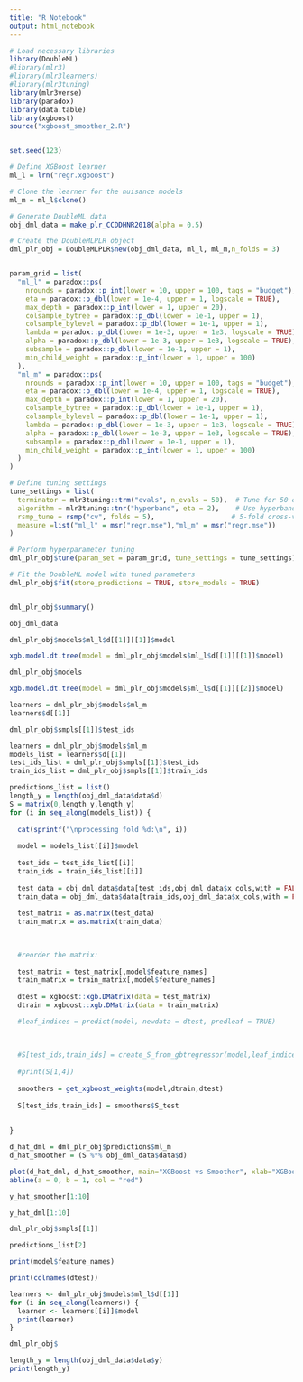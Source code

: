 ```yaml
---
title: "R Notebook"
output: html_notebook
---
```



```r
# Load necessary libraries
library(DoubleML)
#library(mlr3)
#library(mlr3learners)
#library(mlr3tuning)
library(mlr3verse)
library(paradox)
library(data.table)
library(xgboost)
source("xgboost_smoother_2.R")


set.seed(123)

# Define XGBoost learner
ml_l = lrn("regr.xgboost")

# Clone the learner for the nuisance models
ml_m = ml_l$clone()

# Generate DoubleML data 
obj_dml_data = make_plr_CCDDHNR2018(alpha = 0.5)

# Create the DoubleMLPLR object
dml_plr_obj = DoubleMLPLR$new(obj_dml_data, ml_l, ml_m,n_folds = 3)


param_grid = list(
  "ml_l" = paradox::ps(
    nrounds = paradox::p_int(lower = 10, upper = 100, tags = "budget"),  
    eta = paradox::p_dbl(lower = 1e-4, upper = 1, logscale = TRUE),
    max_depth = paradox::p_int(lower = 1, upper = 20),
    colsample_bytree = paradox::p_dbl(lower = 1e-1, upper = 1),
    colsample_bylevel = paradox::p_dbl(lower = 1e-1, upper = 1),
    lambda = paradox::p_dbl(lower = 1e-3, upper = 1e3, logscale = TRUE),
    alpha = paradox::p_dbl(lower = 1e-3, upper = 1e3, logscale = TRUE),
    subsample = paradox::p_dbl(lower = 1e-1, upper = 1),
    min_child_weight = paradox::p_int(lower = 1, upper = 100)
  ),
  "ml_m" = paradox::ps(
    nrounds = paradox::p_int(lower = 10, upper = 100, tags = "budget"),  
    eta = paradox::p_dbl(lower = 1e-4, upper = 1, logscale = TRUE),
    max_depth = paradox::p_int(lower = 1, upper = 20),
    colsample_bytree = paradox::p_dbl(lower = 1e-1, upper = 1),
    colsample_bylevel = paradox::p_dbl(lower = 1e-1, upper = 1),
    lambda = paradox::p_dbl(lower = 1e-3, upper = 1e3, logscale = TRUE),
    alpha = paradox::p_dbl(lower = 1e-3, upper = 1e3, logscale = TRUE),
    subsample = paradox::p_dbl(lower = 1e-1, upper = 1),
    min_child_weight = paradox::p_int(lower = 1, upper = 100)
  )
)

# Define tuning settings
tune_settings = list(
  terminator = mlr3tuning::trm("evals", n_evals = 50),  # Tune for 50 evaluations
  algorithm = mlr3tuning::tnr("hyperband", eta = 2),    # Use hyperband algorithm
  rsmp_tune = rsmp("cv", folds = 5),                   # 5-fold cross-validation
  measure =list("ml_l" = msr("regr.mse"),"ml_m" = msr("regr.mse"))                             # Use MSE as performance measure
)

# Perform hyperparameter tuning
dml_plr_obj$tune(param_set = param_grid, tune_settings = tune_settings)

# Fit the DoubleML model with tuned parameters
dml_plr_obj$fit(store_predictions = TRUE, store_models = TRUE)


dml_plr_obj$summary()

```

```r
obj_dml_data
```

```r
dml_plr_obj$models$ml_l$d[[1]][[1]]$model
```
```r
xgb.model.dt.tree(model = dml_plr_obj$models$ml_l$d[[1]][[1]]$model)
```

```r
dml_plr_obj$models
```

```r
xgb.model.dt.tree(model = dml_plr_obj$models$ml_l$d[[1]][[2]]$model)
```


```r
learners = dml_plr_obj$models$ml_m
learners$d[[1]]
```
```r
dml_plr_obj$smpls[[1]]$test_ids
```


```r
learners = dml_plr_obj$models$ml_m
models_list = learners$d[[1]]
test_ids_list = dml_plr_obj$smpls[[1]]$test_ids
train_ids_list = dml_plr_obj$smpls[[1]]$train_ids
```

```r
predictions_list = list()
length_y = length(obj_dml_data$data$d)
S = matrix(0,length_y,length_y)
for (i in seq_along(models_list)) {
  
  cat(sprintf("\nprocessing fold %d:\n", i))
  
  model = models_list[[i]]$model
  
  test_ids = test_ids_list[[i]]
  train_ids = train_ids_list[[i]]
  
  test_data = obj_dml_data$data[test_ids,obj_dml_data$x_cols,with = FALSE]
  train_data = obj_dml_data$data[train_ids,obj_dml_data$x_cols,with = FALSE]
  
  test_matrix = as.matrix(test_data)
  train_matrix = as.matrix(train_data)

  
  
  #reorder the matrix:
  
  test_matrix = test_matrix[,model$feature_names]
  train_matrix = train_matrix[,model$feature_names]
  
  dtest = xgboost::xgb.DMatrix(data = test_matrix)
  dtrain = xgboost::xgb.DMatrix(data = train_matrix)

  #leaf_indices = predict(model, newdata = dtest, predleaf = TRUE)
  
  
  
  #S[test_ids,train_ids] = create_S_from_gbtregressor(model,leaf_indices,output_dir,save_output = FALSE)
 
  #print(S[1,4])
  
  smoothers = get_xgboost_weights(model,dtrain,dtest)
  
  S[test_ids,train_ids] = smoothers$S_test 
  
  
}
```

```r
d_hat_dml = dml_plr_obj$predictions$ml_m
d_hat_smoother = (S %*% obj_dml_data$data$d) 
```


```r
plot(d_hat_dml, d_hat_smoother, main="XGBoost vs Smoother", xlab="XGBoost", ylab="Smoother", pch=19, col="blue")
abline(a = 0, b = 1, col = "red")

```
```r
y_hat_smoother[1:10]
```

```r
y_hat_dml[1:10]
```

```r
dml_plr_obj$smpls[[1]]
```

```r
predictions_list[2]
```


```r
print(model$feature_names)
```

```r
print(colnames(dtest))
```

```r
learners <- dml_plr_obj$models$ml_l$d[[1]]
for (i in seq_along(learners)) {
  learner <- learners[[i]]$model
  print(learner)
}
```

```r
dml_plr_obj$
```

```r

length_y = length(obj_dml_data$data$y)
print(length_y)
```

